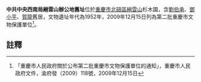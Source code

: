 {{msg:重慶市文物保護單位
|名稱 = 中共中央西南局縉雲山辦公地舊址
|編號 = 178
|圖片 = 
|級別 = 6
|分類 = 
|時代 = 1952年
|地點 = [[北碚區|北碚區]][[縉雲山|縉雲山]]杉木園
|坐標 = 
|登錄 = 2009年12月15日
}}
'''中共中央西南局縉雲山辦公地舊址'''位於[[重慶市|重慶市]][[北碚區|北碚區]][[縉雲山|縉雲山]]杉木園，含[[劉伯承|劉伯承]]、[[鄧小平|鄧小平]]、[[賀龍|賀龍]]舊居，文物遺址年代為1952年，2009年12月15日列為第二批重慶市文物保護單位<ref>「重慶市人民政府關於公布第二批重慶市文物保護單位的通知」，重慶市人民政府文件，渝府發（2009）118號，2009年12月15日</ref>。
== 註釋 ==
{{reflist}}
{{文物保護單位小作品}}